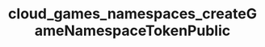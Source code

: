 ---
title: "cloud_games_namespaces_createGameNamespaceTokenPublic"
openapi: "POST /games/{game_id}/namespaces/{namespace_id}/tokens/public"
---
